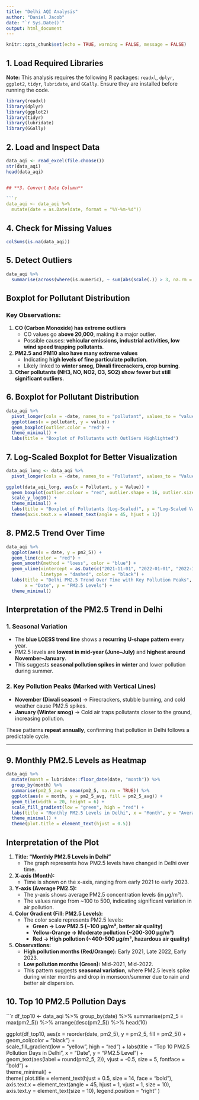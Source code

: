 ```yaml
---
title: "Delhi AQI Analysis"
author: "Daniel Jacob"
date: "`r Sys.Date()`"
output: html_document
---
```


```r
knitr::opts_chunk$set(echo = TRUE, warning = FALSE, message = FALSE)
```

## **1. Load Required Libraries**

**Note:** This analysis requires the following R packages: `readxl`, `dplyr`, `ggplot2`, `tidyr`, `lubridate`, and `GGally`. Ensure they are installed before running the code.

```r
library(readxl)
library(dplyr)
library(ggplot2)
library(tidyr)
library(lubridate)
library(GGally)
```

## **2. Load and Inspect Data**

```r
data_aqi <- read_excel(file.choose()) 
str(data_aqi)
head(data_aqi)


## **3. Convert Date Column**

```r
data_aqi <- data_aqi %>%
  mutate(date = as.Date(date, format = "%Y-%m-%d"))
```

## **4. Check for Missing Values**

```r
colSums(is.na(data_aqi))
```

## **5. Detect Outliers**

```r
data_aqi %>%
  summarise(across(where(is.numeric), ~ sum(abs(scale(.)) > 3, na.rm = TRUE)))
```
## Boxplot for Pollutant Distribution

### Key Observations:
1. **CO (Carbon Monoxide) has extreme outliers**  
   - CO values go **above 20,000**, making it a major outlier.  
   - Possible causes: **vehicular emissions, industrial activities, low wind speed trapping pollutants**.  

2. **PM2.5 and PM10 also have many extreme values**  
   - Indicating **high levels of fine particulate pollution**.  
   - Likely linked to **winter smog, Diwali firecrackers, crop burning**.  

3. **Other pollutants (NH3, NO, NO2, O3, SO2) show fewer but still significant outliers**.  

## **6. Boxplot for Pollutant Distribution**

```r
data_aqi %>%
  pivot_longer(cols = -date, names_to = "pollutant", values_to = "value") %>%
  ggplot(aes(x = pollutant, y = value)) +
  geom_boxplot(outlier.color = "red") +
  theme_minimal() +
  labs(title = "Boxplot of Pollutants with Outliers Highlighted")
```

## **7. Log-Scaled Boxplot for Better Visualization**

```r
data_aqi_long <- data_aqi %>%
  pivot_longer(cols = -date, names_to = "Pollutant", values_to = "Value")

ggplot(data_aqi_long, aes(x = Pollutant, y = Value)) +
  geom_boxplot(outlier.colour = "red", outlier.shape = 16, outlier.size = 2) +
  scale_y_log10() +  
  theme_minimal() +
  labs(title = "Boxplot of Pollutants (Log-Scaled)", y = "Log-Scaled Value", x = "Pollutant") +
  theme(axis.text.x = element_text(angle = 45, hjust = 1))
```

## **8. PM2.5 Trend Over Time**

```r
data_aqi %>%
  ggplot(aes(x = date, y = pm2_5)) +
  geom_line(color = "red") +
  geom_smooth(method = "loess", color = "blue") +
  geom_vline(xintercept = as.Date(c("2021-11-01", "2022-01-01", "2022-11-01", "2023-01-01")), 
             linetype = "dashed", color = "black") +
  labs(title = "Delhi PM2.5 Trend Over Time with Key Pollution Peaks", 
       x = "Date", y = "PM2.5 Levels") +
  theme_minimal()
```

## **Interpretation of the PM2.5 Trend in Delhi**

### **1. Seasonal Variation**
- The **blue LOESS trend line** shows a **recurring U-shape pattern** every year.
- PM2.5 levels are **lowest in mid-year (June–July)** and **highest around November–January**.
- This suggests **seasonal pollution spikes in winter** and lower pollution during summer.

### **2. Key Pollution Peaks (Marked with Vertical Lines)**
- **November (Diwali season)** → Firecrackers, stubble burning, and cold weather cause PM2.5 spikes.
- **January (Winter smog)** → Cold air traps pollutants closer to the ground, increasing pollution.

These patterns **repeat annually**, confirming that pollution in Delhi follows a predictable cycle.

---
## **9. Monthly PM2.5 Levels as Heatmap**

```r
data_aqi %>%
  mutate(month = lubridate::floor_date(date, "month")) %>%
  group_by(month) %>%
  summarise(pm2_5_avg = mean(pm2_5, na.rm = TRUE)) %>%
  ggplot(aes(x = month, y = pm2_5_avg, fill = pm2_5_avg)) +
  geom_tile(width = 20, height = 6) +
  scale_fill_gradient(low = "green", high = "red") +
  labs(title = "Monthly PM2.5 Levels in Delhi", x = "Month", y = "Average PM2.5") +
  theme_minimal() +
  theme(plot.title = element_text(hjust = 0.5))
```

## Interpretation of the Plot

1. **Title: "Monthly PM2.5 Levels in Delhi"**  
   - The graph represents how PM2.5 levels have changed in Delhi over time.

2. **X-axis (Month):**  
   - Time is shown on the x-axis, ranging from early 2021 to early 2023.

3. **Y-axis (Average PM2.5):**  
   - The y-axis shows average PM2.5 concentration levels (in µg/m³).
   - The values range from ~100 to 500, indicating significant variation in air pollution.

4. **Color Gradient (Fill: PM2.5 Levels):**  
   - The color scale represents PM2.5 levels:
     - **Green → Low PM2.5 (~100 µg/m³, better air quality)**
     - **Yellow-Orange → Moderate pollution (~200-300 µg/m³)**
     - **Red → High pollution (~400-500 µg/m³, hazardous air quality)**

5. **Observations:**  
   - **High pollution months (Red/Orange):** Early 2021, Late 2022, Early 2023.
   - **Low pollution months (Green):** Mid-2021, Mid-2022.
   - This pattern suggests **seasonal variation**, where PM2.5 levels spike during winter months and drop in monsoon/summer due to rain and better air dispersion.

## **10. Top 10 PM2.5 Pollution Days**

```r
df_top10 <- data_aqi %>%
  group_by(date) %>%
  summarise(pm2_5 = max(pm2_5)) %>%
  arrange(desc(pm2_5)) %>%
  head(10)

ggplot(df_top10, aes(x = reorder(date, pm2_5), y = pm2_5, fill = pm2_5)) +
  geom_col(color = "black") +  
  scale_fill_gradient(low = "yellow", high = "red") + 
  labs(title = "Top 10 PM2.5 Pollution Days in Delhi", 
       x = "Date", y = "PM2.5 Level") + 
  geom_text(aes(label = round(pm2_5, 2)), vjust = -0.5, size = 5, fontface = "bold") +  
  theme_minimal() +  
  theme(
    plot.title = element_text(hjust = 0.5, size = 14, face = "bold"),
    axis.text.x = element_text(angle = 45, hjust = 1, vjust = 1, size = 10),
    axis.text.y = element_text(size = 10),
    legend.position = "right"
  )
